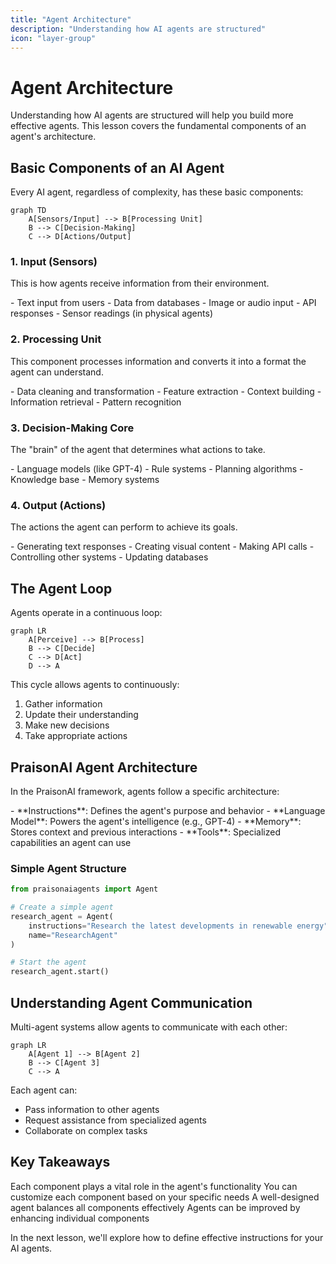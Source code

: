 ```yaml
---
title: "Agent Architecture"
description: "Understanding how AI agents are structured"
icon: "layer-group"
---
```


# Agent Architecture

Understanding how AI agents are structured will help you build more effective agents. This lesson covers the fundamental components of an agent's architecture.

## Basic Components of an AI Agent

Every AI agent, regardless of complexity, has these basic components:

```mermaid
graph TD
    A[Sensors/Input] --> B[Processing Unit]
    B --> C[Decision-Making]
    C --> D[Actions/Output]
```

### 1. Input (Sensors)

This is how agents receive information from their environment.

<CardGroup cols={1}>
  <Card title="Examples of Input" icon="eye">
    - Text input from users
    - Data from databases
    - Image or audio input
    - API responses
    - Sensor readings (in physical agents)
  </Card>
</CardGroup>

### 2. Processing Unit

This component processes information and converts it into a format the agent can understand.

<CardGroup cols={1}>
  <Card title="Processing Functions" icon="gears">
    - Data cleaning and transformation
    - Feature extraction
    - Context building
    - Information retrieval
    - Pattern recognition
  </Card>
</CardGroup>

### 3. Decision-Making Core

The "brain" of the agent that determines what actions to take.

<CardGroup cols={1}>
  <Card title="Decision Components" icon="brain">
    - Language models (like GPT-4)
    - Rule systems
    - Planning algorithms
    - Knowledge base
    - Memory systems
  </Card>
</CardGroup>

### 4. Output (Actions)

The actions the agent can perform to achieve its goals.

<CardGroup cols={1}>
  <Card title="Action Examples" icon="hand">
    - Generating text responses
    - Creating visual content
    - Making API calls
    - Controlling other systems
    - Updating databases
  </Card>
</CardGroup>

## The Agent Loop

Agents operate in a continuous loop:

```mermaid
graph LR
    A[Perceive] --> B[Process]
    B --> C[Decide]
    C --> D[Act]
    D --> A
```

This cycle allows agents to continuously:
1. Gather information
2. Update their understanding
3. Make new decisions
4. Take appropriate actions

## PraisonAI Agent Architecture

In the PraisonAI framework, agents follow a specific architecture:

<CardGroup cols={1}>
  <Card title="PraisonAI Agent Components" icon="puzzle-piece">
    - **Instructions**: Defines the agent's purpose and behavior
    - **Language Model**: Powers the agent's intelligence (e.g., GPT-4)
    - **Memory**: Stores context and previous interactions
    - **Tools**: Specialized capabilities an agent can use
  </Card>
</CardGroup>

### Simple Agent Structure

```python
from praisonaiagents import Agent

# Create a simple agent
research_agent = Agent(
    instructions="Research the latest developments in renewable energy",
    name="ResearchAgent"
)

# Start the agent
research_agent.start()
```

## Understanding Agent Communication

Multi-agent systems allow agents to communicate with each other:

```mermaid
graph LR
    A[Agent 1] --> B[Agent 2]
    B --> C[Agent 3]
    C --> A
```

Each agent can:
- Pass information to other agents
- Request assistance from specialized agents
- Collaborate on complex tasks

## Key Takeaways

<CardGroup cols={2}>
  <Card title="Component Importance" icon="check">
    Each component plays a vital role in the agent's functionality
  </Card>
  <Card title="Agent Customization" icon="gear">
    You can customize each component based on your specific needs
  </Card>
  <Card title="Component Balance" icon="scale-balanced">
    A well-designed agent balances all components effectively
  </Card>
  <Card title="Continuous Improvement" icon="arrow-trend-up">
    Agents can be improved by enhancing individual components
  </Card>
</CardGroup>

In the next lesson, we'll explore how to define effective instructions for your AI agents.
